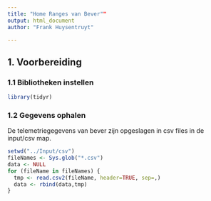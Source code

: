 ```yaml
---
title: "Home Ranges van Bever""
output: html_document
author: "Frank Huysentruyt"

---
```


## **1. Voorbereiding**

### 1.1 Bibliotheken instellen

```r
library(tidyr)
```

### 1.2 Gegevens ophalen

De telemetriegegevens van bever zijn opgeslagen in csv files in de input/csv map.

```r
setwd("../Input/csv")
fileNames <- Sys.glob("*.csv")
data <- NULL
for (fileName in fileNames) {
  tmp <- read.csv2(fileName, header=TRUE, sep=,)
  data <- rbind(data,tmp)
}
```